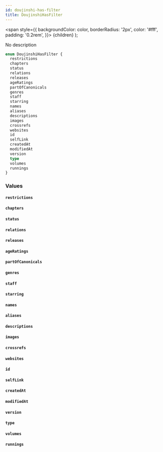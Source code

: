 ```yaml
---
id: doujinshi-has-filter
title: DoujinshiHasFilter
---
```


<span
style={{
      backgroundColor: color,
      borderRadius: '2px',
      color: '#fff',
      padding: '0.2rem',
    }}>
{children}
</span>
);

No description

```graphql
enum DoujinshiHasFilter {
  restrictions
  chapters
  status
  relations
  releases
  ageRatings
  partOfCanonicals
  genres
  staff
  starring
  names
  aliases
  descriptions
  images
  crossrefs
  websites
  id
  selfLink
  createdAt
  modifiedAt
  version
  type
  volumes
  runnings
}
```

### Values

#### `restrictions`

#### `chapters`

#### `status`

#### `relations`

#### `releases`

#### `ageRatings`

#### `partOfCanonicals`

#### `genres`

#### `staff`

#### `starring`

#### `names`

#### `aliases`

#### `descriptions`

#### `images`

#### `crossrefs`

#### `websites`

#### `id`

#### `selfLink`

#### `createdAt`

#### `modifiedAt`

#### `version`

#### `type`

#### `volumes`

#### `runnings`
